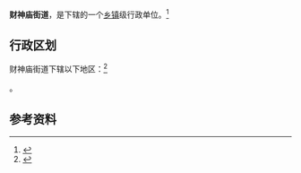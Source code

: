 {{中国乡级行政区|15/02/02/002/000}}

'''财神庙街道'''，是{{PRC admin/fullname|15/02/02/002/000|3}}下辖的一个[[乡镇|乡镇]]级行政单位。<ref>{{PRC admin/ref sgc|{{PRC admin/parent|15/02/02/002/000}}}}</ref>

== 行政区划 ==

财神庙街道下辖以下地区：<ref>{{PRC admin/ref sgc|15/02/02/002/000}}</ref>

{{PRC admin/children|15/02/02/002/000}}。

== 参考资料 ==

{{reflist}}

{{行政区划小作品}}
{{PRC admin/navcat|15/02/02/002/000}}